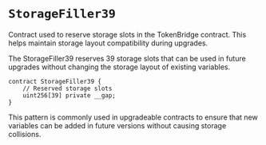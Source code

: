 # `StorageFiller39`

Contract used to reserve storage slots in the TokenBridge contract. This helps maintain storage layout compatibility during upgrades.

The StorageFiller39 reserves 39 storage slots that can be used in future upgrades without changing the storage layout of existing variables.

```solidity
contract StorageFiller39 {
    // Reserved storage slots
    uint256[39] private __gap;
}
```

This pattern is commonly used in upgradeable contracts to ensure that new variables can be added in future versions without causing storage collisions.

